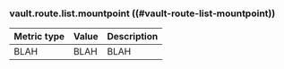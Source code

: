 ### vault.route.list.mountpoint ((#vault-route-list-mountpoint))

Metric type | Value | Description
----------- | ----- | -----------
BLAH     | BLAH    | BLAH